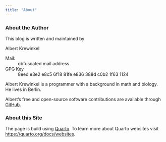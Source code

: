 ```yaml
---
title: "About"
---
```


### About the Author

This blog is written and maintained by

::: {#albertkrewinkel vocab="http://schema.org/" typeof="Person"}
[Albert Krewinkel]{property="name"}

Mail:
:   [obfuscated mail address]{.obfuscated-mail-address
    data-domain="zeitkraut.de" data-user="albert"}

GPG Key
:   8eed e3e2 e8c5 6f18 81fe  e836 388d c0b2 1f63 1124
:::

Albert Krewinkel is a programmer with a background in math and biology. He
lives in Berlin.

Albert’s free and open-source software contributions are available
through [GitHub](https://github.com/tarleb/).

### About this Site

The page is build using [Quarto](https://quarto.org). To learn
more about Quarto websites visit
<https://quarto.org/docs/websites>.
